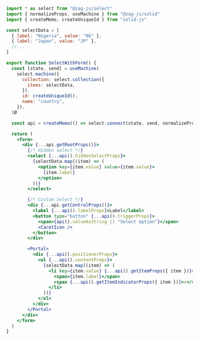 ```jsx
import * as select from "@zag-js/select"
import { normalizeProps, useMachine } from "@zag-js/solid"
import { createMemo, createUniqueId } from "solid-js"

const selectData = [
  { label: "Nigeria", value: "NG" },
  { label: "Japan", value: "JP" },
  //...
]

export function SelectWithForm() {
  const [state, send] = useMachine(
    select.machine({
      collection: select.collection({
        items: selectData,
      }),
      id: createUniqueId(),
      name: "country",
    }),
  )Ø

  const api = createMemo(() => select.connect(state, send, normalizeProps))

  return (
    <form>
      <div {...api.getRootProps()}>
        {/* Hidden select */}
        <select {...api().hiddenSelectProps}>
          {selectData.map((item) => (
            <option key={item.value} value={item.value}>
              {item.label}
            </option>
          ))}
        </select>

        {/* Custom Select */}
        <div {...api.getControlProps()}>
          <label {...api().labelProps}>Label</label>
          <button type="button" {...api().triggerProps}>
            <span>{api().valueAsString || "Select option"}</span>
            <CaretIcon />
          </button>
        </div>

        <Portal>
          <div {...api().positionerProps}>
            <ul {...api().contentProps}>
              {selectData.map((item) => (
                <li key={item.value} {...api().getItemProps({ item })}>
                  <span>{item.label}</span>
                  <span {...api().getItemIndicatorProps({ item })}>✓</span>
                </li>
              ))}
            </ul>
          </div>
        </Portal>
      </div>
    </form>
  )
}
```

